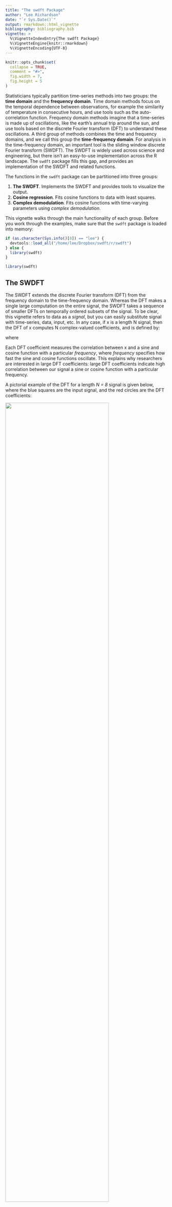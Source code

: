 ```yaml
---
title: "The swdft Package"
author: "Lee Richardson"
date: "`r Sys.Date()`"
output: rmarkdown::html_vignette
bibliography: bibliography.bib
vignette: >
  %\VignetteIndexEntry{The swdft Package}
  %\VignetteEngine{knitr::rmarkdown}
  %\VignetteEncoding{UTF-8}
---
```


```r
knitr::opts_chunk$set(
  collapse = TRUE,
  comment = "#>", 
  fig.width = 7, 
  fig.height = 5
)
```

Statisticians typically partition time-series methods into two groups: the **time domain** and the **frequency domain**. Time domain methods focus on the temporal dependence between observations, for example the similarity of temperature in consecutive hours, and use tools such as the auto-correlation function. Frequency domain methods imagine that a time-series is made up of oscillations, like the earth's annual trip around the sun, and use tools based on the discrete Fourier transform (DFT) to understand these oscillations. A third group of methods combines the time and frequency domains, and we call this group the **time-frequency domain**. For analysis in the time-frequency domain, an important tool is the sliding window discrete Fourier transform (SWDFT). The SWDFT is widely used across science and engineering, but there isn't an easy-to-use implementation across the R landscape. The `swdft` package fills this gap, and provides an implementation of the SWDFT and related functions. 

The functions in the `swdft` package can be partitioned into three groups:

1. **The SWDFT**. Implements the SWDFT and provides tools to visualize the output. 
2. **Cosine regression**. Fits cosine functions to data with least squares. 
3. **Complex demodulation**. Fits cosine functions with time-varying parameters using _complex demodulation_. 

This vignette walks through the main functionality of each group. Before you work through the examples, make sure that the `swdft` package is loaded into memory:

```r
if (as.character(Sys.info()[8]) == "lee") {
  devtools::load_all("/home/lee/Dropbox/swdft/r/swdft")
} else {
  library(swdft)
}
```

```r
library(swdft)
```

## The SWDFT
The SWDFT extends the discrete Fourier transform (DFT) from the frequency domain to the time-frequency domain. Whereas the DFT makes a single large computation on the entire signal, the SWDFT takes a sequence of smaller DFTs on temporally ordered subsets of the signal. To be clear, this vignette refers to data as a *signal*, but you can easily substitute signal with time-series, data, input, etc. In any case, if x is a length N signal, then the DFT of x computes N complex-valued coefficients, and is defined by:

\begin{eqnarray}
  a_k &=& \sum_{j=0}^{N-1} x_j \omega_n^{-jk} \nonumber \\
  k &=& 0, 1, \ldots, N - 1, 
\end{eqnarray}

where 

\begin{eqnarray}
  \omega_N &=& \cos(\frac{2 \pi}{N}) + i \sin(\frac{2 \pi}{N}).
\end{eqnarray}

Each DFT coefficient measures the correlation between x and a sine and cosine function with a particular _frequency_, where _frequency_ specifies how fast the sine and cosine functions oscillate. This explains why researchers are interested in large DFT coefficients: large DFT coefficients indicate high correlation between our signal a sine or cosine function with a particular frequency. 

A pictorial example of the DFT for a length _N = 8_ signal is given below, where the blue squares are the input signal, and the red circles are the DFT coefficients:

![](figures/dft-example.png){ width=80% }

In contrast, the SWDFT of takes a sequence of smaller DFTs, and outputs a 2D complex array coefficients. In this 2D array, the first dimension represents frequency, and the second dimension represents time, which is why the SWDFT is a **time-frequency** method. For example, the SWDFT for the same length _N = 8_ signal used in the previous signal is:

![](figures/swdft.png){ width=80% }

The size of the smaller DFTs is known as the *window size*, so in this example, the window size is four. To see how the SWDFT works, let's walk through the computations in detail. Since our window size is length four, step one computes a length four DFT, and stores the output in the first window position of the 2D array:

![](figures/swdft-two.png){ width=80% }

Step two moves the window one position to the right, computes the DFT of the second through fifth data-points, and stores the results in the second window position:

![](figures/swdft-three.png){ width=80% }

This process continues until the window position reaches the final data-point:

![](figures/swdft-four.png){ width=80% }

And that's it. Formally, the SWDFT for a length N signal with a length n window size is defined by:

\begin{eqnarray}
  a_{k, p} &=& \sum_{j=0}^{n-1} x_{p-n+1+j} \omega_{n}^{-jk} \nonumber \\
  k &=& 0, 1, \ldots, N - 1 \nonumber \\
  p &=& n - 1, n, \ldots, N - 1. 
\end{eqnarray}

In this notation, The _k_ subscript in $a_{k, p}$ indexes frequency, and the _p_ subscript indexes window position, where window position often represents time. In this package, the `swdft` function implements the SWDFT. For example, you can take the SWDFT of a length _100_ random Gaussian noise series with:

```r
N <- 100
window_size <- 32
x_random <- rnorm(n=N, mean=0, sd=1)
a <- swdft::swdft(x=x_random, n=window_size)
```

But the SWDFT is most useful for signals with frequency domain characteristics that change over time. For this reason, this vignette demonstrates the how this package works using _local cosine signals_ as data. The next section defines a local cosine signal, and shows how you can generate them with the `local_signal` function. 

### Local Cosine Signals
The sliding window discrete Fourier transform (SWDFT) is useful for signals frequency characteristics that change over time. Therefore, the signals we use to demonstrate how the `swdft` package works should have changing frequency characteristics. To accomplish this, we use _local cosine signals_ as data. A local cosine signal is simply a cosine function multiplied by an indicator function, where the indicator function is only nonzero for a contiguous subset of the signal. Formally, a length _N_ local cosine signal is defined by:

\begin{eqnarray}
  y_t &=& A \cos(2 \pi f t + \phi) \cdot \mathbb{1}_{S, S+L-1}(t), \nonumber \\
  t &=& 0, 1, \ldots, N - 1.
\end{eqnarray}

The parameters of a local cosine signal are:

- A: Amplitude of the cosine function 
- f: Frequency of the cosine function 
- $\phi$: Phase of the cosine function 
- _S_: Start of the local cosine signal 
- _L_: Length of the local cosine signal 

You can generate a local cosine signal with the `local_signal` function. This example also adds a small Gaussian noise factor to the local cosine signal:

```r
# --- Generate a local cosine signal + Gaussian noise ---
set.seed(999)

## Specify the parameters for the local cosine signal 
signal_length <- 96 # The length of the local cosine signal
freq <- 3 / 32 # Frequency, interpreted as "3 complete cycles every 32 data-points"
amplitude <- 1 # The amplitude of the local cosine signal 
phase <- 0 # Phase of the local cosine signal 
periodic_start <- 20 # When the local cosine signal starts 
periodic_length <- 50 # How long the local cosine signal lasts 
signal <- swdft::local_signal(N=signal_length, A=amplitude, 
                              Fr=freq, phase=phase, S=periodic_start, 
                              L=periodic_length)

## Generate the Gaussian noise factor, and add to the local cosine signal 
sigma <- .3 # Standard deviation of the Gaussian noise factor 
noise <- rnorm(n=signal_length, mean=0, sd=sigma)
x <- signal + noise 

## Plot what the local cosine signal + noise looks like 
plot(x, pch=19, cex=1.4, xlab="", ylab="Signal", 
     main="Local Cosine Signal plus Gaussian Noise")
lines(signal, lwd=2, col="red")
```

In this figure, the red line is the local cosine signal, and the black dots are the local cosine signal plus noise.

### The `swdft` function
The cornerstone of this package is the `swdft` function. The `swdft` function is analogous to base R's `stats::fft` function for the time-frequency case. Just as the `fft` function returns a 1D complex array of DFT coefficients, the `swdft` function returns a 2D complex array of SWDFT coefficients. You can take the SWDFT of the local cosine signal (`x`) generated in the previous section with the following code:

```r
window_size <- 32
a <- swdft::swdft(x=x, n=window_size)
```

An important thing to k now is that by default, we pad the input signal (`x`) with zeros, so that the dimensions of the SWDFT match the dimensions of the input signal:

```r
length(x)
dim(a$a)
```

If you don't want to pad the signal, you can use the `pad=FALSE` option:

```r
a_nopad <- swdft::swdft(x=x, n=window_size, pad=FALSE)
dim(a_nopad$a)
```

To visualize the SWDFT, because SWDFT coefficients are complex-valued, it is common to display the squared modulus of the SWDFT coefficients. For example, if $a_{k, p}$ is the SWDFT coefficient at frequency _k_ and window position _p_, the squared modulus of $a_{k, p}$ is given by:

\begin{eqnarray}
  Mod(a_{k, p})^2 &=& Re(a_{k, p})^2 + Im(a_{k, p})^2.
\end{eqnarray}

In R, you can compute the squared modulus of a complex number with the `Mod` function. For example, you can compute the squared modulus of the SWDFT coefficients with:

```r
amod <- Mod(a$a)^2
```

The implementation of the `swdft` function simply takes a fast Fourier transform (FFT) in each window position, and can be easily understood by looking at the code of the internal `swdft_fft` function:

```r
swdft_fft <- function(x, n, taper) {
  N <- length(x)
  P <- N - n + 1
  a <- array(data = NA, dim = c(n, P))

  for (p in n:N) {
    a[, p - n + 1] <- stats::fft(z = x[(p - n + 1):p] * taper)
  }

  return(a)
}
```

The actual implementation of the `swdft` function is a wrapper, which calls either `swdft_fftw` or `swdft_fft`, depending on whether the `fftwtools` library is installed. The `fftwtools` package is an R-wrapper to the Fastest Fourier Transform in the West (FFTW) library [@FFTW05], so `swdft_fftw` is faster than `swdft_fft`. 

The `swdft` function returns an S3 object of class `swdft`. This class includes the 2D complex array of SWDFT coefficients (`a$a`), along with basic information about the parameters used (see `?new_swdft` for more information). You can visualize the squared modulus of the SWDFT coefficients with the `plot.swdft` method:

```r
plot(a)
```

The y-axis of this plot represents frequency, and the x-axis represents window position, and the x-axis typically represents time. In the next section, we describe several options to customize `plot.swdft` visualizations. 

### The `plot.swdft` method
The `plot.swdft` method visualizes objects created with the `swdft` function. This section walks through the most frequently used options to customize these visualizations. 

The default color used by `plot.swdft` is grayscale. However, I often use the blue-to-red colorscale `tim.colors`, which comes from the `fields` package. You can use the `tim.colors` colorscale with the option `col="tim.colors"`:

```r
plot(a, col="tim.colors", title="SWDFT using the 'tim.colors' colorscale")
```

Often, we need to display the frequency dimension (i.e. the y-axis) in different units, such as Hertz. For a SWDFT with length _n_ windows, the $k^{th}$ frequency can be interpreted as "_k_ complete cycles in a length _n_ period of time". Hence, the default frequency unit option we use is `freq_type="cycles"`, which indexes the frequency dimension with $k = 0, 1, \ldots, n - 1$. Another popular frequency unit is Hertz, which can be used with the `freq_type="hertz"` option. If you use Hertz, you also need to specify the sampling frequency with the `fs=` option, for example:

```r
sampling_frequency <- 100
plot(a, freq_type="hertz", fs=sampling_frequency)
```

The final frequency unit option we provide is `freq_type="fraction"`. In many fields, it is common to represent frequency as the decimal value $\frac{k}{n}$, for $k = 0, 1, \ldots, n-1$, rather than the integer _k_ used in the `freq_type="cycles"` option. The `freq_type="fraction"` option is used in base R's `plot.spec` method for the `spectrum` function. An example of this option is given by:

```r
plot(a, freq_type="fraction")
```

When `freq_type="fraction"`, we follow convention by only displaying the frequency range 0.0 to 0.5. This is a convention because for real-valued signals, the Fourier coefficients larger than 0.5 are equivalent to the complex conjugate of a Fourier coefficient less than 0.5. This implies that that squared modulus values are identical. This fact explains why, in the previous plots, the frequencies flipped across the middle of the y-axis are identical. Technically speaking, this phenomenon is called "aliasing", and a good reference to understand aliasing is Section 2.5 of [@bloomfield2004fourier]. 

Finally, you sometimes need to change either the axis labels or values, for instance, you may want the x-axis to represent time. To change the x-axis values, you can use the `custom_xaxis=` option (there is a corresponding `custom_yaxis` as well). If you use this option, you need to make sure that the length of the custom axis is the same as the dimension of the `swdft` object, which you can check in R with `dim(a$a)`. For example, if I wanted the x-axis of the local cosine signal to represent years from 1990 to 1995, I would use:

```r
years <- 1900:1995
plot(a, freq_type="fraction", col="tim.colors", custom_xaxis=years, xlab="Years")
```

Those are the most frequently used options. For details and more options, see the `?plot.swdft` documentation.

### Tapering and Smoothing
The SWDFT is essentially a sequence of discrete Fourier transforms (DFTs), and DFT coefficients are notoriously noisy. By noisy, I mean that as the signal gets larger, the variance stays the same, which implies that DFT coefficients are not a consistent estimator of the spectral density function. If the last sentence didn't make sense, don't worry, it's a complicated topic, and a good reference to learn more is Chapter 18 of [@kass2014analysis]. For our purposes, the takeaway is that DFT coefficients aren't perfect from a statistical perspective, and it's possible to improve them. Statisticians have improved DFT coefficients in two ways: tapering and smoothing. Tapering applies a window to each end of the signal before taking the DFT, and smoothing smooths the final DFT coefficients, for example with a moving average. The `swdft` function provides options for both tapering (Section 18.3.6 of [@kass2014analysis]) and smoothing (Section 18.3.3 of [@kass2014analysis]).  

To taper the SWDFT coefficients, we provide the widely used cosine bell taper, based on R's `spec.taper` function. You can use this taper with the `taper_type="cosine"` option. In addition, you can specify the proportion of each end of the signal to taper with the `p=` option. An example of is given by:

```r
a_taper <- swdft::swdft(x=x, n=window_size, taper_type="cosine", p=.2)
plot(a_taper)
```

To smooth the SWDFT coefficients, we provide the `smooth=` option. This option builds a smoothing kernel using base R's `stats::kernel` function. The additional option `m=` controls the width of the kernel, and the option `num_convs=` specifies the number of times the kernel is convolved with itself. See `?stats::kernel` for more details. An example of smoothing the SWDFT coefficients is given by 

```r
a_smooth <- swdft::swdft(x=x, n=window_size, smooth="daniell", m=1, num_convs=0)
plot(a_smooth)
```

It is important to note that the most widely used tapering approach combines multiple tapers, which is often referred to as the *Multitaper* method [@thomson1982spectrum]. The `swdft` package does not provide an implementation of the multitaper method, but I would be willing to if there's significant interest. For an implementation, see the excellent `multitaper` R-package. 

## Cosine Regression
The second group of functions in the `swdft` package is based on *cosine regression*. Cosine regression fits a cosine function to data, and is widely used in in statistics, signal processing, and other fields. Cosine regression is useful for signals with oscillations that persist over the entire signal, for example the hourly temperature in Los Angeles measured over a week in February. Formally, the cosine regression model is given by:

\begin{eqnarray}
  y_t &=& A \cos(2 \pi f t + \phi) + \epsilon_t \nonumber \\
  t &=& 0, 1, \ldots, N - 1.
\end{eqnarray}

The cosine regression model has three parameters to estimate:

- A: Amplitude 
- f: Frequency 
- $\phi$: Phase 

The cosine regression model is non-linear, but there is a standard trick that uses trigonometric identities to linearize the model for the amplitude (A) and phase ($\phi$) parameters. After applying this trick, if the frequency parameter ($f$) is known, you can estimate amplitude and phase with least squares. The `cosreg` function implements this procedure. For example, if we use the true frequency from our local cosine signal generated earlier (`freq <- 3 / 32`), we can apply cosine regression with:

```r
cosreg_fit <- swdft::cosreg(x=x, f=freq)
plot(cosreg_fit)
```

You can check the estimated coefficients with:

```r
coefficients(cosreg_fit)
```

If you don't know which frequency to use, it's common to select the frequency of the largest DFT coefficient, which can be extracted with:

```r
periodogram <- Mod(fft(x))^2
freqs <- (0:(length(x) - 1)) / length(x)
max_freq <- freqs[which.max(periodogram)]
cat("Estimated Frequency: ", max_freq, " True Frequency: ", freq, " \n")
```

For convenience, we provide that `get_max_freq` function that does this:

```r
swdft::get_max_freq(x=x) == max_freq
```

### Local Cosine Regression 
For oscillations that only occur for a subset of a signal, such as the local cosine signal generated above, it is possible to localize the cosine regression model. To implement this, we provide the `local_cosreg` function, which uses a fairly complicated maximum likelihood procedure to estimator the parameters (A, f, $\phi$, S, and L) of the local cosine signal defined above. You can apply local cosine regression on our local cosine signal with:

```r
local_cosreg_fit <- swdft::local_cosreg(x=x)
plot(local_cosreg_fit)
coefficients(local_cosreg_fit)
```

This is clearly a better fit than `cosreg`, which makes sense, since it's the true generating process. Unfortunately, `local_cosreg` takes awhile to run, and should only be used for small signals (e.g. 100/200 data-points). A faster approach, based on _complex demodulation_, is covered in the next section. 

## Complex Demodulation
The third group of functions in the `swdft` package is based on the method of _complex demodulation_. Complex demodulation can be interpreted as an estimator for the time-varying amplitude and phase of the following statistical model:

\begin{eqnarray}
  y_t &=& A_t \cos(2 \pi f t + \phi_t) + \epsilon_t, \nonumber \\
  t &=& 0, 1, \ldots, N - 1.
\end{eqnarray}

The only difference between this model and the cosine regression model is that the amplitude and phase parameters are now time-varying (e.g. $A \to A_t$, $\phi \to \phi_t$).

The `swdft` package provides two functions based on complex demodulation: `complex_demod`, and `matching_demod`. Since `matching_demod` repeatedly applies the `complex_demod` function, we introduce `complex_demod` first. But before introducing `complex_demod`, we change our example signal used in the previous sections to have a time-varying amplitude. To be clear, we make this change because the main advantage of complex demodulation over cosine regression is dealing with time-varying parameters. The following code generates a local cosine signal with a time-varying amplitude:

```r
set.seed(666)

## Set the frequency and length of the signal 
N <- 128 
f0 <- 10/N

## Generate a time-varying amplitude 
amplitude <- rep(0, N)
inds11 <- 10:20
inds12 <- 21:50
inds13 <- 51:70
amplitude[inds11] <- seq(0, 1, length=length(inds11))
amplitude[inds12] <- seq(1, 1, length=length(inds12))
amplitude[inds13] <- seq(1, 0, length=length(inds13))

## Generate the cosine signal with time-varying amplitude plus noise
signal <- swdft::cosine(N=N, A=amplitude, Fr=f0, phase=0)
noise <- rnorm(n=N, mean=0, sd=sigma)
x_demod <- signal + noise

## Plot what the signal looks like 
plot(x_demod, pch=19, cex=1.4, main="Cosine signal with time-varying amplitude plus Gaussian noise", 
     xlab="", ylab="")
lines(signal, lwd=2, col="red")
```

### Complex Demodulation
Complex demodulation extracts a time-varying amplitude and a time-varying phase from a signal. The method works in three steps:

1. Demodulate the input signal: $y_t = x_t \cdot e^{-2 \pi i f_0 t}$.
2. Smooth the demodulated signal: $z_t = \text{smooth}(y_t)$ with a low-pass filter.
3. Extract $A_t$ and $\phi_t$ from the smooth signal $z_t$ generated in step two. 

To understand why this works, a great reference is Chapter 7 of [@bloomfield2004fourier]. 

Based on this three step procedure, using `complex_demod` requires two additional parameters:

1. The frequency to demodulate ($f_0$).
2. The type of low-pass filter to use, and the parameters of that filter.

Because we generated the data, we know the true frequency (`f0 <- 10/N`), so that's what we'll use as the frequency parameter. In some cases, you will know which frequency to use, such as a daily, weekly, or monthly cycle. In other cases, you won't know which frequency to use, and you'll want to estimate it from the data. The `matching_demod` function provides an automatic method for selecting the frequency parameter, so we defer that discussion to the next section. 

The second parameter choice concerns the type of low-pass filter to use. If you don't know a lot about filters, a great introduction is given by [@hamming1998digital]. Roughly speaking, a low-pass filter smooths a series by removing all frequency components larger than a _pass frequency_. For example, a perfect low-pass filter with a pass frequency of 20 Hertz removes all frequencies components larger than 20 Hertz. Filters aren't perfect, however, and certain filters work better than others: it all depends on the situation. For this reason, the `complex_demod` function provides three low-pass filter options: butterworth, moving average, and double moving average. It is important to note that step one of complex demodulation shifts the frequency of interest `f0` to zero, which mean all filters are relative to frequency 0. The `complex_demod` function uses the butterworth filter as a default, which is specified by the `smooth="butterworth"` option. The default pass frequency for the butterworth filter is 0.1, specified by the `passfreq=0.1` option. An example of `complex_demod` applied to the `x_demod` signal generated above is given in the following code:

```r
complex_demod_fit <- swdft::complex_demod(x=x_demod, f0=f0)
plot(complex_demod_fit)
lines(signal, col="blue")
legend("topright", col=c("black", "red", "blue"), 
       c("Signal + Noise", "Complex Demodulation", "True Signal"), lwd=1)
```

In this example, complex demodulation captures the time-varying amplitude, but over fits the ends. To get smoother estimates, we can lower the pass frequency of the butterworth filter with the `passfreq=0.05` option:

```r
complex_demod_fit_smoother <- swdft::complex_demod(x=x_demod, f0=f0, passfreq=.05)
plot(complex_demod_fit_smoother)
lines(signal, col="blue")
legend("topright", col=c("black", "red", "blue"), 
       c("Signal + Noise", "Complex Demodulation", "True Signal"), lwd=1)
```

In this case, the fitted values near the end of the signal are smoother. 

### Matching Demodulation
Imagine a signal with multiple periodic components, not just one. In this case, complex demodulation would not be enough. To address this, the `swdft` provides the `matching_demod` function, which implements the **matching demodulation algorithm**. Matching demodulation can be viewed as an estimator for a statistical model of $R$ periodic signals with time-varying amplitudes and phases:

\begin{eqnarray}
    y_t &=& \sum_{r=1}^{R} A_{r, t} \cos(2 \pi f_r t + \phi_{r, t}) + \epsilon_t, \nonumber \\
    t &=& 0, 1, \ldots, N - 1.
\end{eqnarray}

In other words, this model extends complex demodulation to work for R > 1 signals. 

To demonstrate how `matching_demod` works, let's add a second signal with a time-varying amplitude to the signal used in the previous section:

```r
## Generate the time-varying amplitude for the second periodic component 
amplitude2 <- rep(0, N)
inds21 <- 50:70
inds22 <- 71:100
inds23 <- 101:120
amplitude2[inds21] <- seq(0, 1, length=length(inds21))
amplitude2[inds22] <- seq(1, 1, length=length(inds22))
amplitude2[inds23] <- seq(1, 0, length=length(inds23))

## Set the frequency for the second periodic component
f1 <- 30 / N

## Generate the second signal and add it to the first 
signal2 <- swdft::cosine(N=N, A=amplitude2, Fr=f1, phase=phase)
x_demod <- x_demod + signal2

## Plot what the two signals plus noise look like
plot(x_demod, pch=19, cex=1, main="Two cosine signals with time-varying amplitudes plus noise", 
     xlab="")
lines(signal, col="red", lwd=2)
lines(signal2, col="blue", lwd=2)
```

Matching demodulation is a greedy algorithm that repeatedly applies complex demodulation to a signal until no large SWDFT coefficients remain. Each iteration of matching demodulation has the following three steps:

1. Find the largest SWDFT coefficient, and check if it is larger than a threshold. If it's not, stop. If it is, continue to step two. 
2. Apply complex demodulation at the frequency selected in step one. 
3. Remove the fitted values from the model in step two, then return to step one with the residuals. 

Matching demodulation requires a few more parameters than complex demodulation. Because matching demodulation selects the frequency to demodulate with the largest SWDFT coefficient, we need to provide both a window size for the SWDFT, and a threshold that specifies "how large" a SWDFT coefficient must be for the algorithm to keep iterating. I currently set these parameters through trial-and-error, depending on the application, and more research in understanding these choices would be valuable. For signals standardized to have mean zero and standard deviation one, a threshold between 0.03 to 0.05 has worked well. Therefore, `matching_demod` sets the default threshold with `thresh=0.05`. With these considerations in mind, `matching_demod` can be applied as follows:

```r
matching_demod_fit <- swdft::matching_demod(x=x_demod, n=70)
plot(matching_demod_fit)
```

The fit looks great, but how does it work? To better understand matching demodulation, we can analyze the `matching_demod_fit` object, which is an S3 object of class `swdft_matching_demod`. Let's start by showing the fitted values from each iteration of complex demodulation, which can be accessed with `matching_demod_fit$iterations$iterfits`:

```r
plot(x_demod, cex=1, pch=19, ylim=c(-2, 3), xlab="", ylab="", 
     main="Fitted values from each iteration of matching demodulation")
lines(signal, col="red")
lines(signal2, col="blue")

lines(matching_demod_fit$iterations$iter_fits[1, ], col="green", lwd=2, lty=2)
lines(matching_demod_fit$iterations$iter_fits[2, ], col="purple", lwd=2, lty=2)

legend("topright", c("Signal + Noise", "Signal 1", "Signal 2", "Iteration 1", "Iteration 2"), 
       col=c("black", "red", "blue", "green", "purple"), lwd=2, cex=.8)
```

This shows that matching demodulation applies complex demodulation to the second signal (the `signal2` variable in the code chunk above) in the first iteration, and applies complex demodulation to the first signal (the `signal` variable) in the second iteration. And that's great, because it implies that the matching demodulation algorithm recovers the true data generating process. 

Another useful visualization looks at the estimated coefficients from the statistical model defined in the beginning of this section. You can access the coefficients with `matching_demod_fit$coefficients`. For example, we can visualize the time-varying amplitude in each iteration of the algorithm by:

```r
plot(matching_demod_fit$coefficients$inst_amp[1, ], type="l", lwd=2, col="red", ylim=c(0, 1.5), 
     main="Time-varying amplitude for matching demodulation iterations", xlab="", ylab="")
lines(matching_demod_fit$coefficients$inst_amp[2, ], lwd=2, col="blue")
legend("topright", col=c("red", "blue"), lwd=2, 
       paste0("Iteration ", 1:2, ", Frequency: ", round(matching_demod_fit$coefficients$f0, digits=3)))
```

This shows that in the first iteration, frequency $\approx 0.22$ has large amplitude near the end of the signal, and in the second iteration, frequency $\approx 0.07$ has large amplitude in the beginning of the signal. 

# References 
